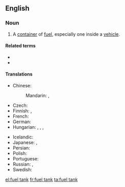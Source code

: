 ==English==

===Noun===
{{en-noun|head=[[fuel]] [[tank]]}}

# A [[container]] of [[fuel]], especially one inside a [[vehicle]].

====Related terms====
* {{l|en|gas tank}}
* {{l|en|petrol tank}}

====Translations====
{{trans-top|a container of fuel}}
* Chinese:
*: Mandarin: {{t+|cmn|油箱|tr=yóuxiāng|sc=Hani}}, {{t|cmn|油缸|tr=yóugāng|sc=Hani}}
* Czech: {{t|cs|palivová nádrž|f}}
* Finnish: {{t|fi|polttoainesäiliö}}, {{t|fi|polttoainetankki}}
* French: {{t|fr|réservoir à carburant|m}}
* German: {{t+|de|Kraftstofftank|m}}
* Hungarian: {{t+|hu|üzemanyagtartály}}, {{t+|hu|benzintartály}}, {{t|hu|benzintank}}, {{t+|hu|tank}}
{{trans-mid}}
* Icelandic: {{t|is|eldsneytistankur|m}}
* Japanese: {{t|ja|燃料タンク|tr=nenryō tanku|sc=Jpan}}, {{t+|ja|タンク|tr=tanku|sc=Jpan}}
* Persian: {{t+|fa|باک|tr=bâk|sc=fa-Arab}}
* Polish: {{t|pl|zbiornik paliwa|m}}
* Portuguese: {{t|pt|[[tanque]] [[de]] [[combustível]]|m}}
* Russian: {{t|ru|то́пливный бак|m}}, {{t+|ru|бак|m}}
* Swedish: {{t+|sv|bränsletank|c}}
{{trans-bottom}}

[[el:fuel tank]]
[[fr:fuel tank]]
[[ta:fuel tank]]